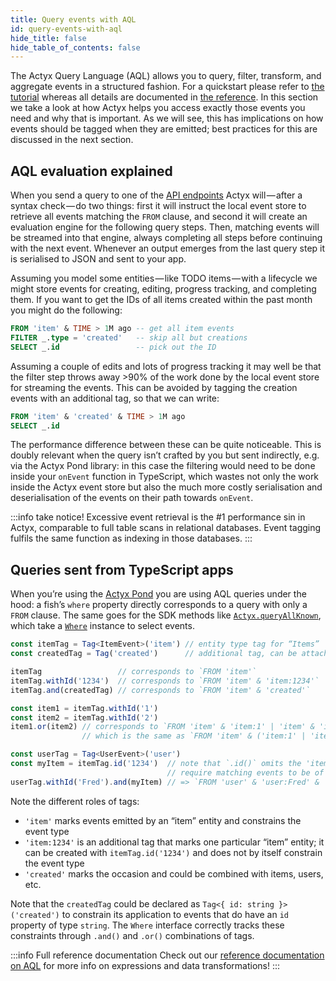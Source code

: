 ```yaml
---
title: Query events with AQL
id: query-events-with-aql
hide_title: false
hide_table_of_contents: false
---
```


The Actyx Query Language (AQL) allows you to query, filter, transform, and aggregate events in a structured fashion.
For a quickstart please refer to [the tutorial](../../tutorials/aql.mdx) whereas all details are documented in [the reference](../../reference/aql.mdx).
In this section we take a look at how Actyx helps you access exactly those events you need and why that is important.
As we will see, this has implications on how events should be tagged when they are emitted; best practices for this are discussed in the next section.

## AQL evaluation explained

When you send a query to one of the [API endpoints](../../reference/events-api.mdx) Actyx will — after a syntax check — do two things:
first it will instruct the local event store to retrieve all events matching the `FROM` clause, and second it will create an evaluation engine for the following query steps.
Then, matching events will be streamed into that engine, always completing all steps before continuing with the next event.
Whenever an output emerges from the last query step it is serialised to JSON and sent to your app.

Assuming you model some entities — like TODO items — with a lifecycle we might store events for creating, editing, progress tracking, and completing them.
If you want to get the IDs of all items created within the past month you might do the following:

```sql
FROM 'item' & TIME > 1M ago -- get all item events
FILTER _.type = 'created'   -- skip all but creations
SELECT _.id                 -- pick out the ID
```

Assuming a couple of edits and lots of progress tracking it may well be that the filter step throws away >90% of the work done by the local event store for streaming the events.
This can be avoided by tagging the creation events with an additional tag, so that we can write:

```sql
FROM 'item' & 'created' & TIME > 1M ago
SELECT _.id
```

The performance difference between these can be quite noticeable.
This is doubly relevant when the query isn’t crafted by you but sent indirectly, e.g. via the Actyx Pond library:
in this case the filtering would need to be done inside your `onEvent` function in TypeScript, which wastes not only the work inside the Actyx event store but also the much more costly serialisation and deserialisation of the events on their path towards `onEvent`.

:::info take notice!
Excessive event retrieval is the #1 performance sin in Actyx, comparable to full table scans in relational databases.
Event tagging fulfils the same function as indexing in those databases.
:::

## Queries sent from TypeScript apps

When you’re using the [Actyx Pond](../../conceptual/pond.mdx) you are using AQL queries under the hood:
a fish’s `where` property directly corresponds to a query with only a `FROM` clause.
The same goes for the SDK methods like [`Actyx.queryAllKnown`](../../reference/pond/interfaces/EventFns#queryallknown), which take a [`Where`](../../reference/pond/interfaces/Where) instance to select events.

<!-- prettier-ignore -->
```ts
const itemTag = Tag<ItemEvent>('item') // entity type tag for “Items”
const createdTag = Tag('created')      // additional tag, can be attached elsewhere

itemTag                 // corresponds to `FROM 'item'`
itemTag.withId('1234')  // corresponds to `FROM 'item' & 'item:1234'`
itemTag.and(createdTag) // corresponds to `FROM 'item' & 'created'`

const item1 = itemTag.withId('1')
const item2 = itemTag.withId('2')
item1.or(item2) // corresponds to `FROM 'item' & 'item:1' | 'item' & 'item:2'`
                // which is the same as `FROM 'item' & ('item:1' | 'item:2')`

const userTag = Tag<UserEvent>('user')
const myItem = itemTag.id('1234')  // note that `.id()` omits the 'item' tag and doesn’t
                                   // require matching events to be of type `ItemEvent`
userTag.withId('Fred').and(myItem) // => `FROM 'user' & 'user:Fred' & 'item:1234'`
```

Note the different roles of tags:

- `'item'` marks events emitted by an “item” entity and constrains the event type
- `'item:1234'` is an additional tag that marks one particular “item” entity; it can be created with `itemTag.id('1234')` and does not by itself constrain the event type
- `'created'` marks the occasion and could be combined with items, users, etc.

Note that the `createdTag` could be declared as `Tag<{ id: string }>('created')` to constrain its application to events that do have an `id` property of type `string`.
The `Where` interface correctly tracks these constraints through `.and()` and `.or()` combinations of tags.

:::info Full reference documentation
Check out our [reference documentation on AQL](../../reference/aql.mdx) for more info on expressions and data transformations!
:::

